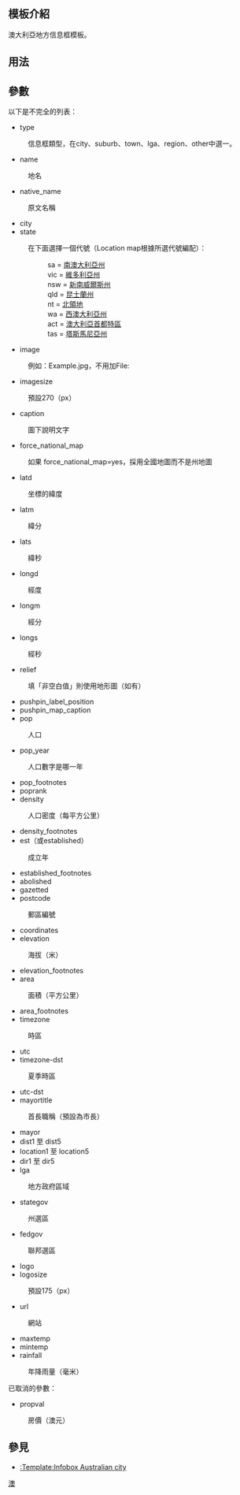 <includeonly><!-- 在這裡加入模板的保護標識 --></includeonly><noinclude>{{template doc page viewed directly}}</noinclude>
<!-- 在本行下編輯模板說明 -->
{{esoteric}}

== 模板介紹 ==
澳大利亞地方信息框模板。

== 用法 ==

== 參數 ==
以下是不完全的列表：

*type
:信息框類型，在city、suburb、town、lga、region、other中選一。
*name
:地名
*native_name
:原文名稱
*city
*state
:在下面選擇一個代號（Location map根據所選代號編配）：
:: sa  = [[南澳大利亞州]]
:: vic = [[維多利亞州]]
:: nsw = [[新南威爾斯州]]
:: qld = [[昆士蘭州]]
:: nt  = [[北領地]]
:: wa  = [[西澳大利亞州]]
:: act = [[澳大利亞首都特區]]
:: tas = [[塔斯馬尼亞州]]
*image
:例如：Example.jpg，不用加File:
*imagesize
:預設270（px）
*caption
:圖下說明文字
*force_national_map
:如果 force_national_map=yes，採用全國地圖而不是州地圖
*latd
:坐標的緯度
*latm
:緯分
*lats
:緯秒
*longd
:經度
*longm
:經分
*longs
:經秒
*relief
:填「非空白值」則使用地形圖（如有）
*pushpin_label_position
*pushpin_map_caption
*pop
:人口
*pop_year
:人口數字是哪一年
*pop_footnotes
*poprank
*density
:人口密度（每平方公里）
*density_footnotes
*est（或established）
:成立年
*established_footnotes
*abolished
*gazetted
*postcode
:郵區編號
*coordinates
*elevation
:海拔（米）
*elevation_footnotes
*area
:面積（平方公里）
*area_footnotes
*timezone
:時區
*utc
*timezone-dst
:夏季時區
*utc-dst
*mayortitle
:首長職稱（預設為市長）
*mayor
*dist1 至 dist5
*location1 至 location5
*dir1 至 dir5
*lga
:地方政府區域
*stategov
:州選區
*fedgov
:聯邦選區
*logo
*logosize
:預設175（px）
*url
:網站
*maxtemp
*mintemp
*rainfall
:年降雨量（毫米）

;已取消的參數：
*propval
:房價（澳元）

== 參見 ==
* [[:Template:Infobox Australian city]]

<includeonly>
<!-- 本行下加入模板的分類 -->
[[Category:大洋洲国家模板|{{PAGENAME}}]]
[[Category:行政区划信息框模板|澳]]

</includeonly>